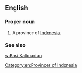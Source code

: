 ==English==

===Proper noun===
{{en-proper noun}}

# A province of [[Indonesia]].

===See also===
[[w:East Kalimantan]]

[[Category:en:Provinces of Indonesia]]
